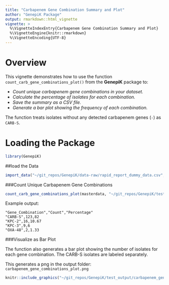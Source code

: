 ```yaml
---
title: "Carbapenem Gene Combination Summary and Plot"
author: "GenepiK Package"
output: rmarkdown::html_vignette
vignette: >
  %\VignetteIndexEntry{Carbapenem Gene Combination Summary and Plot}
  %\VignetteEngine{knitr::rmarkdown}
  %\VignetteEncoding{UTF-8}
---
```

# Overview

This vignette demonstrates how to use the function
`count_carb_gene_combinations_plot()` from the **GenepiK** package to:

- *Count unique carbapenem gene combinations in your dataset.*
- *Calculate the percentage of isolates for each combination.*
- *Save the summary as a CSV file.*
- *Generate a bar plot showing the frequency of each combination.*

The function treats isolates without any detected carbapenem genes (`-`) as `CARB-S`.

# Loading the Package

```r
library(GenepiK)
```

##load the Data
```r
import_data("~/git_repos/GenepiK/data-raw/rapid_report_dummy_data.csv", "~/git_repos/")
```

###Count Unique Carbapenem Gene Combinations
```r
count_carb_gene_combinations_plot(masterdata, "~/git_repos/GenepiK/test_output/")
```

Example output:
```csv
"Gene_Combination","Count","Percentage"
"CARB-S",123,82
"KPC-2",16,10.67
"KPC-3",9,6
"OXA-48",2,1.33
```

###Visualize as Bar Plot

The function also generates a bar plot showing the number of isolates for each gene combination. The CARB-S isolates are labeled separately. 

This generates a png in the output folder: `carbapenem_gene_combinations_plot.png`

```r
knitr::include_graphics("~/git_repos/GenepiK/test_output/carbapenem_gene_combinations_plot.png")
```

